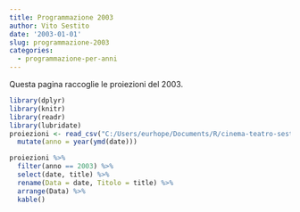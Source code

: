 ```yaml
---
title: Programmazione 2003
author: Vito Sestito
date: '2003-01-01'
slug: programmazione-2003
categories:
  - programmazione-per-anni
---
```



Questa pagina raccoglie le proiezioni del 2003.


```r
library(dplyr)
library(knitr)
library(readr)
library(lubridate)
proiezioni <- read_csv("C:/Users/eurhope/Documents/R/cinema-teatro-sestito/static/data/programmazione_agende.csv") %>% 
  mutate(anno = year(ymd(date)))
```


```r
proiezioni %>% 
  filter(anno == 2003) %>% 
  select(date, title) %>% 
  rename(Data = date, Titolo = title) %>% 
  arrange(Data) %>% 
  kable()
```


